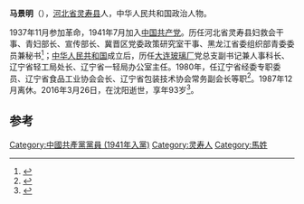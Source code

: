 '''马景明'''（{{bd|1923年|11月|2016年|3月26日}}），[[河北省|河北省]][[灵寿县|灵寿县]]人，中华人民共和国政治人物。

1937年11月参加革命，1941年7月加入[[中国共产党|中国共产党]]。历任河北省灵寿县妇救会干事、青妇部长、宣传部长、冀晋区党委政策研究室干事、黑龙江省委组织部青委委员兼秘书<ref name="中共黑龙江省委员会组织部黑龙江省档案馆1992">{{cite book|author1=中共黑龙江省委员会组织部|author2=黑龙江省档案馆|title=中国共产党黑龙江省委员会组织史资料, 1923-1987|url=http://books.google.com/books?id=pL1PAAAAIAAJ|year=1992|publisher=黑龙江人民出版社|page=126}}</ref>；[[中华人民共和国|中华人民共和国]]成立后，历任[[大连玻璃厂|大连玻璃厂]]党总支副书记兼人事科长、辽宁省轻工局处长、辽宁省一轻局办公室主任。1980年，任辽宁省经委专职委员、辽宁省食品工业协会会长、辽宁省包装技术协会常务副会长等职<ref>{{cite book|title=理論与实踐|url=http://books.google.com/books?id=pvcyAQAAIAAJ|year=1986|publisher=理論与实踐出版社|page=48}}</ref>。1987年12月离休。2016年3月26日，在沈阳逝世，享年93岁<ref>{{cite news|title=马景明同志逝世|url=http://cpc.people.com.cn/n1/2016/0402/c87393-28246003.html|accessdate=2016-04-04|agency=辽宁日报}}</ref>。

==参考==
{{reflist}}

[[Category:中國共產黨黨員_(1941年入黨)|Category:中國共產黨黨員 (1941年入黨)]]
[[Category:灵寿人|Category:灵寿人]]
[[Category:馬姓|Category:馬姓]]